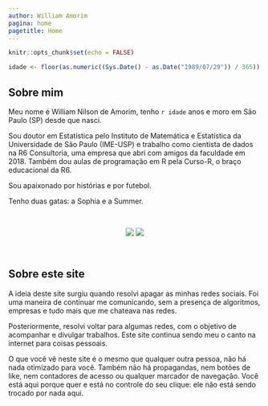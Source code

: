 ```yaml
---
author: William Amorim
pagina: home
pagetitle: Home
---
```



```r
knitr::opts_chunk$set(echo = FALSE)

idade <- floor(as.numeric((Sys.Date() - as.Date("1989/07/29")) / 365))

```
 
## Sobre mim

Meu nome é William Nilson de Amorim, tenho `r idade` anos e moro em São Paulo (SP) desde que nasci.

Sou doutor em Estatística pelo Instituto de Matemática e Estatística da Universidade de São Paulo (IME-USP) e trabalho como cientista de dados na R6 Consultoria, uma empresa que abri com amigos da faculdade em 2018. Também dou aulas de programação em R pela Curso-R, o braço educacional da R6.

Sou apaixonado por histórias e por futebol.

Tenho duas gatas: a Sophia e a Summer.

<br>

<center>
  <img src="images/home/sophia.jpg" class = "imagem-bola">
  <img src="images/home/summer.jpg" class = "imagem-bola">
</center>

<br> 

## Sobre este site

A ideia deste site surgiu quando resolvi apagar as minhas redes sociais. Foi uma maneira de continuar me comunicando, sem a presença de algoritmos, empresas e tudo mais que me chateava nas redes.

Posteriormente, resolvi voltar para algumas redes, com o objetivo de acompanhar e divulgar trabalhos. Este site continua sendo meu o canto na internet para coisas pessoais.

O que você vê neste site é o mesmo que qualquer outra pessoa, não há nada otimizado para você. Também não há propagandas, nem botões de like, nem contadores de acesso ou qualquer marcador de navegação. Você está aqui porque quer e está no controle do seu clique: ele não está sendo trocado por nada aqui.

